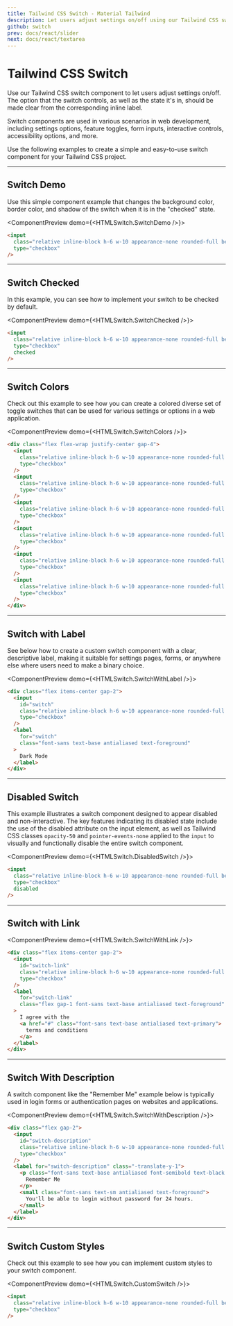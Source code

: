 ```yaml
---
title: Tailwind CSS Switch - Material Tailwind
description: Let users adjust settings on/off using our Tailwind CSS switch component examples. Build faster your projects with Material Tailwind.
github: switch
prev: docs/react/slider
next: docs/react/textarea
---
```


# Tailwind CSS Switch

Use our Tailwind CSS switch component to let users adjust settings on/off. The option that the switch controls, as well as the state it's in, should be made clear from the corresponding inline label.

Switch components are used in various scenarios in web development, including settings options, feature toggles, form inputs, interactive controls, accessibility options, and more.

Use the following examples to create a simple and easy-to-use switch component for your Tailwind CSS project.

---

## Switch Demo

Use this simple component example that changes the background color, border color, and shadow of the switch when it is in the "checked" state.

<ComponentPreview demo={<HTMLSwitch.SwitchDemo />}>
```html
<input
  class="relative inline-block h-6 w-10 appearance-none rounded-full before:absolute before:left-0 before:top-0 before:inline-block before:h-full before:w-full before:rounded-full before:bg-surface before:transition-colors before:duration-200 before:ease-in after:absolute after:left-0.5 after:top-2/4 after:h-5 after:w-5 after:-translate-y-2/4 after:rounded-full after:bg-background after:transition-transform after:duration-200 after:ease-in checked:before:bg-primary checked:after:translate-x-[calc(100%-4px)] dark:after:bg-white"
  type="checkbox"
/>
```
</ComponentPreview>

---

## Switch Checked

In this example, you can see how to implement your switch to be checked by default.

<ComponentPreview demo={<HTMLSwitch.SwitchChecked />}>
```html
<input
  class="relative inline-block h-6 w-10 appearance-none rounded-full before:absolute before:left-0 before:top-0 before:inline-block before:h-full before:w-full before:rounded-full before:bg-surface before:transition-colors before:duration-200 before:ease-in after:absolute after:left-0.5 after:top-2/4 after:h-5 after:w-5 after:-translate-y-2/4 after:rounded-full after:bg-background after:transition-transform after:duration-200 after:ease-in checked:before:bg-primary checked:after:translate-x-[calc(100%-4px)] dark:after:bg-white"
  type="checkbox"
  checked
/>
```
</ComponentPreview>

---

## Switch Colors

Check out this example to see how you can create a colored diverse set of toggle switches that can be used for various settings or options in a web application.

<ComponentPreview demo={<HTMLSwitch.SwitchColors />}>
```html
<div class="flex flex-wrap justify-center gap-4">
  <input
    class="relative inline-block h-6 w-10 appearance-none rounded-full before:absolute before:left-0 before:top-0 before:inline-block before:h-full before:w-full before:rounded-full before:bg-surface before:transition-colors before:duration-200 before:ease-in after:absolute after:left-0.5 after:top-2/4 after:h-5 after:w-5 after:-translate-y-2/4 after:rounded-full after:bg-background after:transition-transform after:duration-200 after:ease-in checked:before:bg-primary checked:after:translate-x-[calc(100%-4px)] dark:after:bg-white"
    type="checkbox"
  />
  <input
    class="relative inline-block h-6 w-10 appearance-none rounded-full before:absolute before:left-0 before:top-0 before:inline-block before:h-full before:w-full before:rounded-full before:bg-surface before:transition-colors before:duration-200 before:ease-in after:absolute after:left-0.5 after:top-2/4 after:h-5 after:w-5 after:-translate-y-2/4 after:rounded-full after:bg-background after:transition-transform after:duration-200 after:ease-in checked:before:bg-secondary checked:after:translate-x-[calc(100%-4px)] dark:after:bg-white"
    type="checkbox"
  />
  <input
    class="relative inline-block h-6 w-10 appearance-none rounded-full before:absolute before:left-0 before:top-0 before:inline-block before:h-full before:w-full before:rounded-full before:bg-surface before:transition-colors before:duration-200 before:ease-in after:absolute after:left-0.5 after:top-2/4 after:h-5 after:w-5 after:-translate-y-2/4 after:rounded-full after:bg-background after:transition-transform after:duration-200 after:ease-in checked:before:bg-info checked:after:translate-x-[calc(100%-4px)] dark:after:bg-white"
    type="checkbox"
  />
  <input
    class="relative inline-block h-6 w-10 appearance-none rounded-full before:absolute before:left-0 before:top-0 before:inline-block before:h-full before:w-full before:rounded-full before:bg-surface before:transition-colors before:duration-200 before:ease-in after:absolute after:left-0.5 after:top-2/4 after:h-5 after:w-5 after:-translate-y-2/4 after:rounded-full after:bg-background after:transition-transform after:duration-200 after:ease-in checked:before:bg-success checked:after:translate-x-[calc(100%-4px)] dark:after:bg-white"
    type="checkbox"
  />
  <input
    class="relative inline-block h-6 w-10 appearance-none rounded-full before:absolute before:left-0 before:top-0 before:inline-block before:h-full before:w-full before:rounded-full before:bg-surface before:transition-colors before:duration-200 before:ease-in after:absolute after:left-0.5 after:top-2/4 after:h-5 after:w-5 after:-translate-y-2/4 after:rounded-full after:bg-background after:transition-transform after:duration-200 after:ease-in checked:before:bg-warning checked:after:translate-x-[calc(100%-4px)] dark:after:bg-white"
    type="checkbox"
  />
  <input
    class="relative inline-block h-6 w-10 appearance-none rounded-full before:absolute before:left-0 before:top-0 before:inline-block before:h-full before:w-full before:rounded-full before:bg-surface before:transition-colors before:duration-200 before:ease-in after:absolute after:left-0.5 after:top-2/4 after:h-5 after:w-5 after:-translate-y-2/4 after:rounded-full after:bg-background after:transition-transform after:duration-200 after:ease-in checked:before:bg-error checked:after:translate-x-[calc(100%-4px)] dark:after:bg-white"
    type="checkbox"
  />
</div>
```
</ComponentPreview>

---

## Switch with Label

See below how to create a custom switch component with a clear, descriptive label, making it suitable for settings pages, forms, or anywhere else where users need to make a binary choice.

<ComponentPreview demo={<HTMLSwitch.SwitchWithLabel />}>
```html
<div class="flex items-center gap-2">
  <input
    id="switch"
    class="relative inline-block h-6 w-10 appearance-none rounded-full before:absolute before:left-0 before:top-0 before:inline-block before:h-full before:w-full before:rounded-full before:bg-surface before:transition-colors before:duration-200 before:ease-in after:absolute after:left-0.5 after:top-2/4 after:h-5 after:w-5 after:-translate-y-2/4 after:rounded-full after:bg-background after:transition-transform after:duration-200 after:ease-in checked:before:bg-primary checked:after:translate-x-[calc(100%-4px)] dark:after:bg-white"
    type="checkbox"
  />
  <label
    for="switch"
    class="font-sans text-base antialiased text-foreground"
  >
    Dark Mode
  </label>
</div>
```
</ComponentPreview>

---

## Disabled Switch

This example illustrates a switch component designed to appear disabled and non-interactive. The key features indicating its disabled state include the use of the disabled attribute on the input element, as well as Tailwind CSS classes `opacity-50` and `pointer-events-none` applied to the `input` to visually and functionally disable the entire switch component.

<ComponentPreview demo={<HTMLSwitch.DisabledSwitch />}>
```html
<input
  class="relative inline-block h-6 w-10 appearance-none rounded-full before:absolute before:left-0 before:top-0 before:inline-block before:h-full before:w-full before:rounded-full before:bg-surface before:transition-colors before:duration-200 before:ease-in after:absolute after:left-0.5 after:top-2/4 after:h-5 after:w-5 after:-translate-y-2/4 after:rounded-full after:bg-background after:transition-transform after:duration-200 after:ease-in checked:before:bg-primary checked:after:translate-x-[calc(100%-4px)] cursor-not-allowed opacity-50 dark:after:bg-white"
  type="checkbox"
  disabled
/>
```
</ComponentPreview>

---

## Switch with Link

<ComponentPreview demo={<HTMLSwitch.SwitchWithLink />}>
```html
<div class="flex items-center gap-2">
  <input
    id="switch-link"
    class="relative inline-block h-6 w-10 appearance-none rounded-full before:absolute before:left-0 before:top-0 before:inline-block before:h-full before:w-full before:rounded-full before:bg-surface before:transition-colors before:duration-200 before:ease-in after:absolute after:left-0.5 after:top-2/4 after:h-5 after:w-5 after:-translate-y-2/4 after:rounded-full after:bg-background after:transition-transform after:duration-200 after:ease-in checked:before:bg-primary checked:after:translate-x-[calc(100%-4px)] dark:after:bg-white"
    type="checkbox"
  />
  <label
    for="switch-link"
    class="flex gap-1 font-sans text-base antialiased text-foreground"
  >
    I agree with the
    <a href="#" class="font-sans text-base antialiased text-primary">
      terms and conditions
    </a>
  </label>
</div>
```
</ComponentPreview>

---

## Switch With Description

A switch component like the "Remember Me" example below is typically used in login forms or authentication pages on websites and applications.

<ComponentPreview demo={<HTMLSwitch.SwitchWithDescription />}>
```html
<div class="flex gap-2">
  <input
    id="switch-description"
    class="relative inline-block h-6 w-10 appearance-none rounded-full before:absolute before:left-0 before:top-0 before:inline-block before:h-full before:w-full before:rounded-full before:bg-surface before:transition-colors before:duration-200 before:ease-in after:absolute after:left-0.5 after:top-2/4 after:h-5 after:w-5 after:-translate-y-2/4 after:rounded-full after:bg-background after:transition-transform after:duration-200 after:ease-in checked:before:bg-primary checked:after:translate-x-[calc(100%-4px)] dark:after:bg-white"
    type="checkbox"
  />
  <label for="switch-description" class="-translate-y-1">
    <p class="font-sans text-base antialiased font-semibold text-black dark:text-white">
      Remember Me
    </p>
    <small class="font-sans text-sm antialiased text-foreground">
      You'll be able to login without password for 24 hours.
    </small>
  </label>
</div>
```
</ComponentPreview>

---

## Switch Custom Styles

Check out this example to see how you can implement custom styles to your switch component.

<ComponentPreview demo={<HTMLSwitch.CustomSwitch />}>
```html
<input
  class="relative inline-block h-6 w-10 appearance-none rounded-full before:absolute before:left-0 before:top-0 before:inline-block before:h-full before:w-full before:rounded-full before:bg-surface before:transition-colors before:duration-200 before:ease-in after:absolute after:left-0.5 after:top-2/4 after:h-5 after:w-5 after:-translate-y-2/4 after:rounded-full after:bg-background after:shadow-xs after:shadow-black/10 after:transition-transform after:duration-200 after:ease-in checked:before:bg-[#2ec946] checked:after:translate-x-[calc(100%-4px)] dark:after:bg-white"
  type="checkbox"
/>
```
</ComponentPreview>